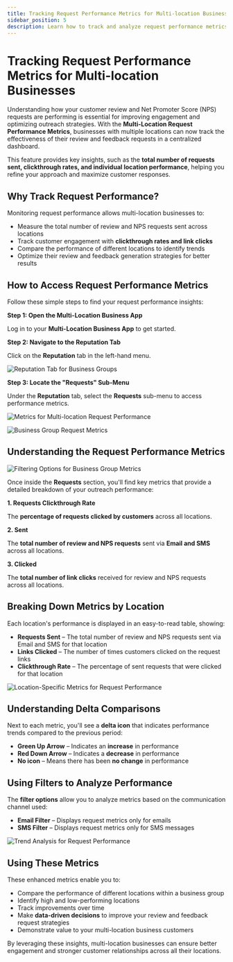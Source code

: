 ```yaml
---
title: Tracking Request Performance Metrics for Multi-location Businesses
sidebar_position: 5
description: Learn how to track and analyze request performance metrics for multi-location businesses
---
```


# Tracking Request Performance Metrics for Multi-location Businesses

Understanding how your customer review and Net Promoter Score (NPS) requests are performing is essential for improving engagement and optimizing outreach strategies. With the **Multi-Location Request Performance Metrics**, businesses with multiple locations can now track the effectiveness of their review and feedback requests in a centralized dashboard.

This feature provides key insights, such as the **total number of requests sent, clickthrough rates, and individual location performance**, helping you refine your approach and maximize customer responses.

## Why Track Request Performance?

Monitoring request performance allows multi-location businesses to:

- Measure the total number of review and NPS requests sent across locations
- Track customer engagement with **clickthrough rates and link clicks**
- Compare the performance of different locations to identify trends
- Optimize their review and feedback generation strategies for better results

## How to Access Request Performance Metrics

Follow these simple steps to find your request performance insights:

**Step 1: Open the Multi-Location Business App**

Log in to your **Multi-Location Business App** to get started.

**Step 2: Navigate to the Reputation Tab**

Click on the **Reputation** tab in the left-hand menu.

![Reputation Tab for Business Groups](./img/updates/30634671036183.jpg)

**Step 3: Locate the "Requests" Sub-Menu**

Under the **Reputation** tab, select the **Requests** sub-menu to access performance metrics.

![Metrics for Multi-location Request Performance](./img/updates/30634671036695.jpg)

![Business Group Request Metrics](./img/updates/30634642710679.jpg)

## Understanding the Request Performance Metrics

![Filtering Options for Business Group Metrics](./img/updates/30634671042711.jpg)

Once inside the **Requests** section, you'll find key metrics that provide a detailed breakdown of your outreach performance:

**1. Requests Clickthrough Rate**

The **percentage of requests clicked by customers** across all locations.

**2. Sent**

The **total number of review and NPS requests** sent via **Email and SMS** across all locations.

**3. Clicked**

The **total number of link clicks** received for review and NPS requests across all locations.

## Breaking Down Metrics by Location

Each location's performance is displayed in an easy-to-read table, showing:

- **Requests Sent** – The total number of review and NPS requests sent via Email and SMS for that location
- **Links Clicked** – The number of times customers clicked on the request links
- **Clickthrough Rate** – The percentage of sent requests that were clicked for that location

![Location-Specific Metrics for Request Performance](./img/updates/30634671044247.jpg)

## Understanding Delta Comparisons

Next to each metric, you'll see a **delta icon** that indicates performance trends compared to the previous period:

- **Green Up Arrow** – Indicates an **increase** in performance
- **Red Down Arrow** – Indicates a **decrease** in performance
- **No icon** – Means there has been **no change** in performance

## Using Filters to Analyze Performance

The **filter options** allow you to analyze metrics based on the communication channel used:

- **Email Filter** – Displays request metrics only for emails
- **SMS Filter** – Displays request metrics only for SMS messages

![Trend Analysis for Request Performance](./img/updates/30634642722711.jpg)

## Using These Metrics

These enhanced metrics enable you to:

- Compare the performance of different locations within a business group
- Identify high and low-performing locations
- Track improvements over time
- Make **data-driven decisions** to improve your review and feedback request strategies
- Demonstrate value to your multi-location business customers

By leveraging these insights, multi-location businesses can ensure better engagement and stronger customer relationships across all their locations.